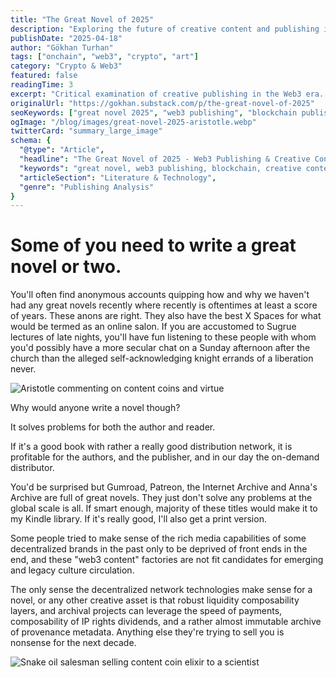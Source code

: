 ```yaml
---
title: "The Great Novel of 2025"
description: "Exploring the future of creative content and publishing in Web3 ecosystems. Analysis of decentralized networks, intellectual property rights, and blockchain technology's impact on novel writing and content distribution."
publishDate: "2025-04-18"
author: "Gökhan Turhan"
tags: ["onchain", "web3", "crypto", "art"]
category: "Crypto & Web3"
featured: false
readingTime: 3
excerpt: "Critical examination of creative publishing in the Web3 era. Discussing how blockchain technology, decentralized networks, and cryptocurrency can revolutionize novel writing, IP rights, and content distribution for authors and readers."
originalUrl: "https://gokhan.substack.com/p/the-great-novel-of-2025"
seoKeywords: ["great novel 2025", "web3 publishing", "blockchain publishing", "decentralized content", "creative content web3", "IP rights blockchain", "novel writing", "content distribution", "digital publishing", "cryptocurrency publishing", "onchain literature", "creative economy", "web3 creative", "blockchain IP", "decentralized networks"]
ogImage: "/blog/images/great-novel-2025-aristotle.webp"
twitterCard: "summary_large_image"
schema: {
  "@type": "Article",
  "headline": "The Great Novel of 2025 - Web3 Publishing & Creative Content",
  "keywords": "great novel, web3 publishing, blockchain, creative content, IP rights, decentralized",
  "articleSection": "Literature & Technology",
  "genre": "Publishing Analysis"
}
---
```


# Some of you need to write a great novel or two.

You'll often find anonymous accounts quipping how and why we haven't had any great novels recently where recently is oftentimes at least a score of years. These anons are right. They also have the best X Spaces for what would be termed as an online salon. If you are accustomed to Sugrue lectures of late nights, you'll have fun listening to these people with whom you'd possibly have a more secular chat on a Sunday afternoon after the church than the alleged self-acknowledging knight errands of a liberation never.

![Aristotle commenting on content coins and virtue](/images/aristotle-content-coin-comic.jpg)

Why would anyone write a novel though?

It solves problems for both the author and reader.

If it's a good book with rather a really good distribution network, it is profitable for the authors, and the publisher, and in our day the on-demand distributor.

You'd be surprised but Gumroad, Patreon, the Internet Archive and Anna's Archive are full of great novels. They just don't solve any problems at the global scale is all. If smart enough, majority of these titles would make it to my Kindle library. If it's really good, I'll also get a print version.

Some people tried to make sense of the rich media capabilities of some decentralized brands in the past only to be deprived of front ends in the end, and these "web3 content" factories are not fit candidates for emerging and legacy culture circulation.

The only sense the decentralized network technologies make sense for a novel, or any other creative asset is that robust liquidity composability layers, and archival projects can leverage the speed of payments, composability of IP rights dividends, and a rather almost immutable archive of provenance metadata. Anything else they're trying to sell you is nonsense for the next decade.

![Snake oil salesman selling content coin elixir to a scientist](/images/content-coin-snake-oil-scientist.jpg)